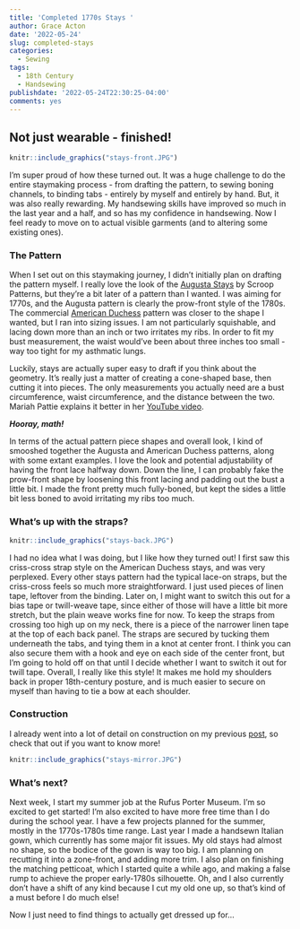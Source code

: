 ```yaml
---
title: 'Completed 1770s Stays '
author: Grace Acton
date: '2022-05-24'
slug: completed-stays
categories:
  - Sewing
tags:
  - 18th Century
  - Handsewing
publishdate: '2022-05-24T22:30:25-04:00'
comments: yes
---
```


## Not just wearable - **finished**!

```r
knitr::include_graphics("stays-front.JPG")
```

I'm super proud of how these turned out. It was a huge challenge to do the entire staymaking process - from drafting the pattern, to sewing boning channels, to binding tabs - entirely by myself and entirely by hand. But, it was also really rewarding. My handsewing skills have improved so much in the last year and a half, and so has my confidence in handsewing. Now I feel ready to move on to actual visible garments (and to altering some existing ones). 

### The Pattern

When I set out on this staymaking journey, I didn't initially plan on drafting the pattern myself. I really love the look of the [Augusta Stays](https://www.scrooppatterns.com/products/augusta-stays-1775-1789) by Scroop Patterns, but they're a bit later of a pattern than I wanted. I was aiming for 1770s, and the Augusta pattern is clearly the prow-front style of the 1780s. The commercial [American Duchess](https://www.americanduchess.com/collections/books-and-patterns/products/simplicity-pattern-8579-18th-century-underpinning?variant=35802379518102) pattern was closer to the shape I wanted, but I ran into sizing issues. I am not particularly squishable, and lacing down more than an inch or two irritates my ribs. In order to fit my bust measurement, the waist would've been about three inches too small - way too tight for my asthmatic lungs. 

Luckily, stays are actually super easy to draft if you think about the geometry. It's really just a matter of creating a cone-shaped base, then cutting it into pieces. The only measurements you actually need are a bust circumference, waist circumference, and the distance between the two. Mariah Pattie explains it better in her [YouTube video](https://youtu.be/c6dzhexyw8E). 

**_Hooray, math!_**

In terms of the actual pattern piece shapes and overall look, I kind of smooshed together the Augusta and American Duchess patterns, along with some extant examples. I love the look and potential adjustability of having the front lace halfway down. Down the line, I can probably fake the prow-front shape by loosening this front lacing and padding out the bust a little bit. I made the front pretty much fully-boned, but kept the sides a little bit less boned to avoid irritating my ribs too much. 

### What's up with the straps?

```r
knitr::include_graphics("stays-back.JPG")
```

I had no idea what I was doing, but I like how they turned out! I first saw this criss-cross strap style on the American Duchess stays, and was very perplexed. Every other stays pattern had the typical lace-on straps, but the criss-cross feels so much more straightforward. I just used pieces of linen tape, leftover from the binding. Later on, I might want to switch this out for a bias tape or twill-weave tape, since either of those will have a little bit more stretch, but the plain weave works fine for now. To keep the straps from crossing too high up on my neck, there is a piece of the narrower linen tape at the top of each back panel. The straps are secured by tucking them underneath the tabs, and tying them in a knot at center front. I think you can also secure them with a hook and eye on each side of the center front, but I'm going to hold off on that until I decide whether I want to switch it out for twill tape. Overall, I really like this style! It makes me hold my shoulders back in proper 18th-century posture, and is much easier to secure on myself than having to tie a bow at each shoulder. 

### Construction

I already went into a lot of detail on construction on my previous [post](https://dressing-up-data.netlify.app/blog/wip-stays/), so check that out if you want to know more!

```r
knitr::include_graphics("stays-mirror.JPG")
```

### What's next?

Next week, I start my summer job at the Rufus Porter Museum. I'm so excited to get started! I'm also excited to have more free time than I do during the school year. I have a few projects planned for the summer, mostly in the 1770s-1780s time range. Last year I made a handsewn Italian gown, which currently has some major fit issues. My old stays had almost no shape, so the bodice of the gown is way too big. I am planning on recutting it into a zone-front, and adding more trim. I also plan on finishing the matching petticoat, which I started quite a while ago, and making a false rump to achieve the proper early-1780s silhouette. Oh, and I also currently don't have a shift of any kind because I cut my old one up, so that's kind of a must before I do much else! 

Now I just need to find things to actually get dressed up for... 
